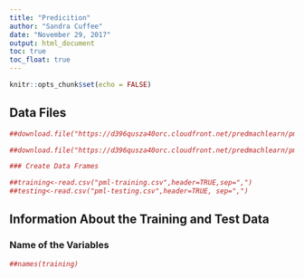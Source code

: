 ```yaml
---
title: "Predicition"
author: "Sandra Cuffee"
date: "November 29, 2017"
output: html_document
toc: true
toc_float: true
---
```


```r
knitr::opts_chunk$set(echo = FALSE)
```


## **Data Files**

```r

##download.file("https://d396qusza40orc.cloudfront.net/predmachlearn/pml-training.csv",destfile="pml-training.csv",method="libcurl")

##download.file("https://d396qusza40orc.cloudfront.net/predmachlearn/pml-testing.csv",destfile="pml-testing.csv",method="libcurl")

### Create Data Frames
```
```r

##training<-read.csv("pml-training.csv",header=TRUE,sep=",")
##testing<-read.csv("pml-testing.csv",header=TRUE, sep=",")
```

## **Information About the Training and Test Data**

### **Name of the Variables**
```r

##names(training)
```